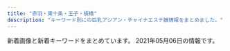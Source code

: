 ```yaml
---
title: "赤羽・東十条・王子・板橋"
description: "キーワード別にの巨乳アジアン・チャイナエステ嬢情報をまとめました。"
---
```


新着画像と新着キーワードをまとめています。
2021年05月06日の情報です。

<DmmAffiliateIns />
<KeywordTable
  shops={
    [
    {
        "keywords": {},
        "url": "http://flower.este88.com/",
        "img_links": [
            "http://flower.este88.com/images/m02.jpg",
            "http://flower.este88.com/images/kp01.jpg",
            "http://flower.este88.com/i/images/access1.jpg",
            "http://flower.este88.com/images/dot.png",
            "http://flower.este88.com/i/images/access2.jpg",
            "http://flower.este88.com/images/m05.jpg",
            "http://flower.este88.com/gals/riri1.jpg",
            "http://flower.este88.com/gals/erika1.jpg",
            "http://flower.este88.com/gals/moe1.jpg",
            "http://flower.este88.com/i/images/access7.jpg",
            "http://flower.este88.com/i/images/access6.jpg",
            "http://flower.este88.com/images/img1.jpg",
            "http://flower.este88.com/images/m04.jpg",
            "http://flower.este88.com/i/images/access4.jpg",
            "http://flower.este88.com/i/images/access3.jpg",
            "http://flower.este88.com/images/m03.jpg",
            "http://flower.este88.com/gals/haruka1.jpg",
            "http://flower.este88.com/gals/emi1.jpg",
            "http://flower.este88.com/gals/yuuna1.jpg",
            "http://flower.este88.com/i/images/access5.jpg",
            "http://flower.este88.com/images/m01.jpg"
        ],
        "name": "Flower",
        "station": "JR\u8d64\u7fbd\u99c5\u5357\u53e3"
    },
    {
        "url": "https://higashijujo-mensesthe.com/",
        "keywords": {},
        "name": "Love Sea",
        "station": "JR\u6771\u5341\u6761\u99c5\u5317\u53e3",
        "img_links": [
            "https://higashijujo-mensesthe.com/images/header3.png",
            "https://higashijujo-mensesthe.com/staff/satomi-s1.jpg",
            "https://higashijujo-mensesthe.com/images/footer-r.png",
            "https://higashijujo-mensesthe.com/staff/runa-s1.jpg",
            "https://higashijujo-mensesthe.com/images/footer-l.png",
            "https://higashijujo-mensesthe.com/images/main-sp.jpg",
            "https://higashijujo-mensesthe.com/staff/kimi-l1.jpg",
            "https://higashijujo-mensesthe.com/staff/kimi-l2.jpg",
            "https://higashijujo-mensesthe.com/images/flower.png",
            "https://higashijujo-mensesthe.com/button/home.png",
            "https://higashijujo-mensesthe.com/staff/rika-s1.jpg",
            "https://higashijujo-mensesthe.com/menu/home.png",
            "https://higashijujo-mensesthe.com/staff/kimi-s1.jpg",
            "https://higashijujo-mensesthe.com/staff/kimi-s2.jpg",
            "https://higashijujo-mensesthe.com/icon/line.png",
            "https://higashijujo-mensesthe.com/2019/08/10/kimi-s1.jpg",
            "https://higashijujo-mensesthe.com/images/camp.jpg",
            "https://higashijujo-mensesthe.com/room/esthe1.jpg",
            "https://higashijujo-mensesthe.com/room/esthe3.jpg",
            "https://higashijujo-mensesthe.com/images/qrcode.png",
            "https://higashijujo-mensesthe.com/staff/lime-s1.jpg",
            "https://higashijujo-mensesthe.com/button/blog.png",
            "https://higashijujo-mensesthe.com/button/staff.png",
            "https://higashijujo-mensesthe.com/staff/rika-l1.jpg",
            "https://higashijujo-mensesthe.com/menu/blog.png",
            "https://higashijujo-mensesthe.com/staff/lime-l1.jpg",
            "https://higashijujo-mensesthe.com/room/room-l3.jpg",
            "https://higashijujo-mensesthe.com/room/room-l2.jpg",
            "https://higashijujo-mensesthe.com/icon/facebook.png",
            "https://higashijujo-mensesthe.com/icon/yelp.png",
            "https://higashijujo-mensesthe.com/2019/10/21/rika-s1.jpg",
            "https://higashijujo-mensesthe.com/2020/02/29/lime-s1.jpg",
            "https://higashijujo-mensesthe.com/images/clear.png",
            "https://higashijujo-mensesthe.com/menu/info.png",
            "https://higashijujo-mensesthe.com/staff/satomi-l1.jpg",
            "https://higashijujo-mensesthe.com/icon/twitter.png",
            "https://higashijujo-mensesthe.com/2019/08/23/satomi-s1.jpg",
            "https://higashijujo-mensesthe.com/room/esthe2.jpg",
            "https://higashijujo-mensesthe.com/staff/runa-l1.jpg",
            "https://higashijujo-mensesthe.com/menu/friend.png",
            "https://higashijujo-mensesthe.com/2019/08/22/runa-s1.jpg",
            "https://higashijujo-mensesthe.com/room/room-l4.jpg",
            "https://higashijujo-mensesthe.com/menu/gallery.png",
            "https://higashijujo-mensesthe.com/images/main1.jpg",
            "https://higashijujo-mensesthe.com/room/room-l1.jpg"
        ]
    },
    {
        "name": "\u5fc3\u697d",
        "url": "https://www.sinraku.work/",
        "station": "JR\u8d64\u7fbd\u99c5\u6771\u53e3",
        "img_links": [
            "https://www.sinraku.work/images/menu/interior.png",
            "https://www.sinraku.work/images/interior_t.jpg",
            "https://www.sinraku.work/images/tel.png",
            "https://www.sinraku.work/images/int2.png",
            "https://www.sinraku.work/images/int1.jpg",
            "https://www.sinraku.work/images/rec.jpg",
            "https://www.sinraku.work/img/kai1.jpg",
            "https://www.sinraku.work/img/rina1.jpg",
            "https://www.sinraku.work/images/tg.png",
            "https://www.sinraku.work/images/staff_t.jpg",
            "https://www.sinraku.work/images/sys.png",
            "https://www.sinraku.work/images/menu/top.png",
            "https://www.sinraku.work/images/menu/staff.png",
            "https://www.sinraku.work/staff/miho.jpg",
            "https://www.sinraku.work/staff/rina.jpg",
            "https://www.sinraku.work/images/time.jpg",
            "https://www.sinraku.work/staff/koko.jpg",
            "https://www.sinraku.work/staff/kai.jpg",
            "https://www.sinraku.work/img/miho1.jpg",
            "https://www.sinraku.work/img/koko1.jpg",
            "https://www.sinraku.work/images/news.jpg"
        ],
        "keywords": {}
    },
    {
        "url": "http://angel-aroma.net/",
        "name": "\u30c0\u30fc\u30ea\u30f3",
        "img_links": [
            "http://angel-aroma.net/img/m3.jpg",
            "http://angel-aroma.net/img/top.jpg",
            "http://angel-aroma.net/img/m2.jpg",
            "http://angel-aroma.net/img/m4.jpg",
            "http://angel-aroma.net/img/m6.jpg",
            "http://angel-aroma.net/img/m5.jpg",
            "http://angel-aroma.net/img/sta1.jpg",
            "http://angel-aroma.net/img/sta3.jpg",
            "http://angel-aroma.net/img/sta6.jpg",
            "http://angel-aroma.net/img/m20.jpg",
            "http://angel-aroma.net/img/sta5.jpg",
            "http://angel-aroma.net/img/qr.jpg",
            "http://angel-aroma.net/img/sta2.jpg",
            "http://angel-aroma.net/img/m1.jpg",
            "http://angel-aroma.net/img/m10.jpg",
            "http://angel-aroma.net/img/m30.jpg",
            "http://angel-aroma.net/img/stafft.jpg",
            "http://angel-aroma.net/img/no.png"
        ],
        "station": "JR\u8d64\u7fbd\u99c5\u6771\u53e3",
        "keywords": {
            "87": 2,
            "82": 2,
            "84": 2,
            "86": 4
        }
    },
    {
        "img_links": [
            "http://oji.pink/images/aki.jpg",
            "http://oji.pink/images/zi_staff.png",
            "http://oji.pink/images/1.png",
            "http://oji.pink/images/3.png",
            "http://oji.pink/images/g5.jpg",
            "http://oji.pink/images/g2.jpg",
            "http://oji.pink/images/r3.jpg",
            "http://oji.pink/images/mobile.jpg",
            "http://oji.pink/images/r4.jpg",
            "http://oji.pink/images/r2.jpg",
            "http://oji.pink/images/g0.jpg",
            "http://oji.pink/images/g7.jpg",
            "http://oji.pink/images/zi_link.png",
            "http://oji.pink/images/g1.jpg",
            "http://oji.pink/images/new1.jpg",
            "http://oji.pink/images/yuki.jpg",
            "http://oji.pink/images/top.jpg",
            "http://oji.pink/images/r1.jpg"
        ],
        "station": "JR\u738b\u5b50\u99c5\u5317\u53e3",
        "name": "\u7f8e\u5065",
        "url": "http://oji.pink/",
        "keywords": {
            "C": 15
        }
    },
    {
        "url": "http://www.cocosia.work/",
        "keywords": {
            "E": 6,
            "86": 8,
            "C": 15,
            "D": 10,
            "87": 6,
            "85": 2
        },
        "station": "JR\u8d64\u7fbd\u99c5\u897f\u53e3",
        "img_links": [
            "http://www.cocosia.work/img/header_info.png",
            "http://www.cocosia.work/staff/mao1.jpg",
            "http://www.cocosia.work/img/concept.jpg",
            "http://www.cocosia.work/img/int3_sp.jpg",
            "http://www.cocosia.work/img/int2_sp.jpg",
            "http://www.cocosia.work/staff/mika1.jpg",
            "http://www.cocosia.work/staff/mika.jpg",
            "http://www.cocosia.work/img/bn_howto.jpg",
            "http://www.cocosia.work/img/int2.jpg",
            "http://www.cocosia.work/staff/rea.jpg",
            "http://www.cocosia.work/staff/rea1.jpg",
            "http://www.cocosia.work/staff/riya1.jpg",
            "http://www.cocosia.work/img/i_tel.png",
            "http://www.cocosia.work/staff/yuyu.jpg",
            "http://www.cocosia.work/img/bn_contact.jpg",
            "http://www.cocosia.work/staff/hina1.jpg",
            "http://www.cocosia.work/img/int1.jpg",
            "http://www.cocosia.work/img/int3.jpg",
            "http://www.cocosia.work/img/bn_contact_sp.jpg",
            "http://www.cocosia.work/img/concept_sp.jpg",
            "http://www.cocosia.work/staff/hina.jpg",
            "http://www.cocosia.work/img/bn_howto_sp.jpg",
            "http://www.cocosia.work/staff/yuyu1.jpg",
            "http://www.cocosia.work/staff/mao.jpg",
            "http://www.cocosia.work/img/int1_sp.jpg",
            "http://www.cocosia.work/staff/riya.jpg"
        ],
        "name": "Cocosia \uff5e\u30b3\u30b3\u30b7\u30a2\uff5e"
    },
    {
        "station": "JR\u6771\u5341\u6761\u99c5\u5317\u53e3",
        "name": "\u767e\u5408",
        "img_links": [
            "http://yuri.msa.jp/layer/images/top/top_03.jpg",
            "http://yuri.msa.jp/images/s_info.png",
            "http://yuri.msa.jp/images/staff_04.jpg",
            "http://yuri.msa.jp/layer/images/top/top_05.jpg",
            "http://yuri.msa.jp/images/ser2.jpg",
            "http://yuri.msa.jp/images/staff_03.jpg",
            "http://yuri.msa.jp/images/wenzi-staff.png",
            "http://yuri.msa.jp/images/staff_bj1.png",
            "http://yuri.msa.jp/images/ser4.jpg",
            "http://yuri.msa.jp/layer/images/top/top_02.jpg",
            "http://yuri.msa.jp/images/top1.jpg",
            "http://yuri.msa.jp/images/info.png",
            "http://yuri.msa.jp/layer/images/top.jpg",
            "http://yuri.msa.jp/images/staff_bj4.png",
            "http://yuri.msa.jp/images/ser3.jpg",
            "http://yuri.msa.jp/images/staff_02.jpg",
            "http://yuri.msa.jp/layer/images/top/top_06.jpg",
            "http://yuri.msa.jp/images/staff_01.jpg",
            "http://yuri.msa.jp/layer/images/top/top_08.png",
            "http://yuri.msa.jp/images/top2.jpg",
            "http://yuri.msa.jp/images/staff_06.jpg",
            "http://yuri.msa.jp/layer/images/top/top_01.jpg",
            "http://yuri.msa.jp/layer/images/top/top_04.jpg",
            "http://yuri.msa.jp/images/s_service.png",
            "http://yuri.msa.jp/images/ser1.jpg",
            "http://yuri.msa.jp/images/1.jpg"
        ],
        "keywords": {
            "86": 3,
            "83": 3,
            "84": 3,
            "85": 3
        },
        "url": "http://yuri.msa.jp/"
    },
    {
        "url": "http://www.e-baby.work/",
        "station": "JR\u8d64\u7fbd\u99c5\u6771\u53e3",
        "keywords": {
            "87": 1,
            "C": 1,
            "D": 3,
            "85": 1,
            "89": 1,
            "86": 2,
            "84": 1,
            "E": 2
        },
        "name": "\u30a2\u30a4\u30ea\u30b9",
        "img_links": [
            "http://www.e-baby.work/staff/kumi1.jpg",
            "http://www.e-baby.work/staff/rina1.jpg",
            "http://www.e-baby.work/staff/yuka1.jpg",
            "http://www.e-baby.work/staff/maya1.jpg",
            "http://www.e-baby.work/img/all/icon2.png",
            "http://www.e-baby.work/staff/karen1.jpg",
            "http://www.e-baby.work/staff/kumic.jpg",
            "http://www.e-baby.work/staff/haru1.jpg",
            "http://www.e-baby.work/img/all/loader.png"
        ]
    },
    {
        "keywords": {
            "90": 2,
            "86": 4,
            "85": 9,
            "84": 4
        },
        "url": "http://lastpara.net/",
        "name": "Last Paradise \uff5e\u30e9\u30b9\u30c8\u30d1\u30e9\u30c0\u30a4\u30b9\uff5e",
        "img_links": [
            "http://lastpara.net/image/cast/cast_261_1_l.jpg",
            "http://lastpara.net/image/cast/cast_286_1_l.jpg",
            "http://lastpara.net/image/cast/cast_286_1_s.jpg",
            "http://lastpara.net/image/cast/cast_263_1_l.jpg",
            "http://lastpara.net/img/recuit.png",
            "http://lastpara.net/image/cast/cast_287_1_s.jpg",
            "http://lastpara.net/image/cast/cast_287_1_l.jpg",
            "http://lastpara.net/image/cast/cast_259_1_l.jpg",
            "http://lastpara.net/image/cast/cast_256_1_l.jpg",
            "http://lastpara.net/image/cast/cast_262_1_l.jpg",
            "http://lastpara.net/img/event/camp_top_02.jpg",
            "http://lastpara.net/image/cast/cast_265_1_s.jpg",
            "http://lastpara.net/image/cast/cast_265_1_l.jpg",
            "http://lastpara.net/image/cast/cast_255_1_l.jpg",
            "http://lastpara.net/image/cast/cast_263_1_s.jpg",
            "http://lastpara.net/image/cast/cast_259_1_s.jpg",
            "http://lastpara.net/image/cast/cast_256_1_s.jpg",
            "http://lastpara.net/img/news-ttl.jpg"
        ],
        "station": "JR\u8d64\u7fbd\u99c5\u5357\u53e3"
    },
    {
        "url": "http://shanshan-esthe.com/",
        "name": "\u9999\u9999",
        "img_links": [
            "http://shanshan-esthe.com/img/sta14.jpg",
            "http://shanshan-esthe.com/img/st16.jpg",
            "http://shanshan-esthe.com/img/no.png",
            "http://shanshan-esthe.com/img/sta0.jpg",
            "http://shanshan-esthe.com/img/st14.jpg"
        ],
        "keywords": {
            "86": 2,
            "D": 2
        },
        "station": "JR\u6771\u5341\u6761\u99c5\u5317\u53e3"
    },
    {
        "url": "https://nippori-massage.com/",
        "keywords": {},
        "name": "\u56de\u697d\u82d1",
        "station": "\u5c3e\u4e45\u99c5",
        "img_links": [
            "https://nippori-massage.com/images/esthe4.jpg",
            "https://nippori-massage.com/room/room-l3.jpg",
            "https://nippori-massage.com/staff/sakura-s1.jpg",
            "https://nippori-massage.com/room/room-l2.jpg",
            "https://nippori-massage.com/icon/facebook.png",
            "https://nippori-massage.com/images/esthe1.jpg",
            "https://nippori-massage.com/footer/footer-line.png",
            "https://nippori-massage.com/icon/line.png",
            "https://scdn.line-apps.com/n/line_add_friends/btn/ja.png",
            "https://nippori-massage.com/line/10min-coupon.png",
            "https://nippori-massage.com/staff/yui-s1.jpg",
            "https://nippori-massage.com/images/line_friend.png",
            "https://nippori-massage.com/footer/footer-tel.png",
            "https://nippori-massage.com/images/main1.jpg",
            "https://nippori-massage.com/line/line-qr.png",
            "https://nippori-massage.com/staff/yui-l1.jpg",
            "https://nippori-massage.com/images/main-sp.jpg",
            "https://nippori-massage.com/staff/sakura-l1.jpg",
            "https://nippori-massage.com/room/room-l1.jpg",
            "https://nippori-massage.com/room/room-l4.jpg",
            "https://nippori-massage.com/images/esthe2.jpg",
            "https://nippori-massage.com/images/qrcode.png",
            "https://nippori-massage.com/images/esthe3.jpg",
            "https://nippori-massage.com/images/header3.png",
            "https://nippori-massage.com/images/obi.jpg",
            "https://nippori-massage.com/mens-esthe/2021/04/27/yui-s1.jpg",
            "https://nippori-massage.com/icon/yelp.png",
            "https://nippori-massage.com/images/clear.png",
            "https://nippori-massage.com//icon/facebook.png",
            "https://nippori-massage.com/mens-esthe/2021/04/15/sakura-s1.jpg",
            "https://nippori-massage.com/icon/twitter.png",
            "https://nippori-massage.com/footer/footer-staff.png"
        ]
    },
    {
        "station": "JR\u738b\u5b50\u99c5\u4e2d\u592e\u53e3",
        "url": "https://wagaya.xyz.mn/",
        "keywords": {
            "D": 20,
            "85": 10,
            "C": 11,
            "83": 5,
            "86": 5
        },
        "img_links": [
            "https://wagaya.xyz.mn/photos/sites/56/2021/04/2021040506054956.jpg",
            "https://wagaya.xyz.mn/images/mobile.jpg",
            "https://wagaya.xyz.mn/photos/sites/56/2021/04/2021041205512961.jpg",
            "https://wagaya.xyz.mn/images/s_staff.png",
            "https://wagaya.xyz.mn/images/top.jpg",
            "https://wagaya.xyz.mn/images/s_news.png",
            "https://wagaya.xyz.mn/images/nbj1.png",
            "https://wagaya.xyz.mn/photos/sites/56/2021/04/202104050602539.jpg",
            "https://wagaya.xyz.mn/photos/sites/56/2021/04/2021041205512892.jpg"
        ],
        "name": "\u6211\u304c\u5bb6"
    },
    {
        "keywords": {
            "87": 8,
            "85": 2,
            "\u30bb\u30af\u30b7\u30fc": 3,
            "D": 8
        },
        "url": "http://www.goodtime.iesjp.com/",
        "name": "GOOD TIME",
        "station": "\u8d64\u7fbd\u5ca9\u6df5\u99c52\u756a\u51fa\u53e3",
        "img_links": [
            "http://www.goodtime.iesjp.com/images/m-top-right03.jpg",
            "http://www.goodtime.iesjp.com/photo_news/upimg/20911603de0e3ad912_0.jpg",
            "http://www.goodtime.iesjp.com/files/004.jpg",
            "http://www.goodtime.iesjp.com/images/m-head.jpg",
            "http://www.goodtime.iesjp.com/images/m-right.jpg",
            "http://www.goodtime.iesjp.com/photo_news/upimg/2288060497ed9031e6_0.jpg",
            "http://www.goodtime.iesjp.com/images/m-top-right01.jpg",
            "http://www.goodtime.iesjp.com/images/m-top02.jpg",
            "http://www.goodtime.iesjp.com/files/003.jpg",
            "http://www.goodtime.iesjp.com/images/top-left01.jpg",
            "http://www.goodtime.iesjp.com/images/m-yejiao.jpg",
            "http://www.goodtime.iesjp.com/photo_news/upimg/22286608910ac9b0db_0.jpg",
            "http://www.goodtime.iesjp.com/files/006.jpg",
            "http://www.goodtime.iesjp.com/photo_news/upimg/6226360739cbd5fa6e_0.jpg",
            "http://www.goodtime.iesjp.com/images/m-top-right04.jpg",
            "http://www.goodtime.iesjp.com/images/m-top03.jpg",
            "http://www.goodtime.iesjp.com/files/001.jpg",
            "http://www.goodtime.iesjp.com/photo_news/upimg/1591860540114b630a_0.jpg",
            "http://www.goodtime.iesjp.com/images/m-left.jpg",
            "http://www.goodtime.iesjp.com/files/007.jpg",
            "http://www.goodtime.iesjp.com/photo_news/upimg/43415603819cc9fd0d_1.jpg",
            "http://www.goodtime.iesjp.com/images/m-top-right02.jpg",
            "http://www.goodtime.iesjp.com/photo_news/upimg/529386029caabbb08f_0.jpg",
            "http://www.goodtime.iesjp.com/images/call.png"
        ]
    },
    {
        "station": "JR\u5341\u6761\u99c5\u5357\u53e3",
        "url": "http://figret.xyz/",
        "img_links": [
            "http://figret.xyz/static/picture/info2.jpg",
            "http://figret.xyz/static/picture/info1.jpg",
            "http://figret.xyz/uploads/200520/1-200520100430557.jpg",
            "http://figret.xyz/uploads/200520/1-200520100455411.jpg",
            "http://figret.xyz/static/picture/bar-infomation.png",
            "http://figret.xyz/static/picture/bar-girls.png",
            "http://figret.xyz/static/picture/info_text.jpg",
            "http://figret.xyz/static/picture/bar-inte.png",
            "http://figret.xyz/uploads/210501/1-2105011FK05b.jpg",
            "http://figret.xyz/uploads/200520/1-200520094144146.jpg",
            "http://figret.xyz/static/picture/girls-bar.png",
            "http://figret.xyz/static/picture/bar-news.png"
        ],
        "keywords": {
            "87": 1,
            "C": 1,
            "85": 2,
            "D": 3
        },
        "name": "\u7e01\u697d"
    },
    {
        "keywords": {},
        "url": "http://www.roserelaxation.info/",
        "station": "JR\u8d64\u7fbd\u99c5\u5357\u53e3",
        "name": "Only one \uff5e\u30aa\u30f3\u30ea\u30fc\u30ef\u30f3\uff5e",
        "img_links": [
            "http://www.roserelaxation.info/upload/202007/1594636246.jpg",
            "http://www.roserelaxation.info/upload/201807/1531195547.jpg",
            "http://www.roserelaxation.info/upload/images/20171214_032900.jpg",
            "http://www.roserelaxation.info/upload/images/20171206_133002.jpg",
            "http://www.roserelaxation.info/upload/images/20171206_132823.jpg",
            "http://www.roserelaxation.info/upload/201807/thumb/1531195952.jpg",
            "http://www.roserelaxation.info/upload/201807/1531195952.jpg",
            "http://www.roserelaxation.info/upload/201807/thumb_dis/1531195547.jpg",
            "http://www.roserelaxation.info/upload/images/20171206_132851.jpg",
            "http://www.roserelaxation.info/upload/201712/thumb/1512155748.jpg",
            "http://www.roserelaxation.info/upload/images/20170525_102731.jpg",
            "http://www.roserelaxation.info/upload/images/20171206_132919.jpg",
            "http://www.roserelaxation.info/upload/202007/thumb/1594636684.jpg",
            "http://www.roserelaxation.info/upload/201807/thumb_dis/1531195952.jpg",
            "http://www.roserelaxation.info/upload/201807/thumb/1531195547.jpg",
            "http://www.roserelaxation.info/upload/images/20170706_091357.jpg",
            "http://www.roserelaxation.info/upload/201712/thumb_dis/1512155748.jpg",
            "http://www.roserelaxation.info/upload/201801/thumb/1517150493.jpg",
            "http://www.roserelaxation.info/upload/201708/1502280972.jpg",
            "http://www.roserelaxation.info/upload/202007/1594636684.jpg",
            "http://www.roserelaxation.info/upload/201801/thumb_dis/1517150493.jpg",
            "http://www.roserelaxation.info/upload/202008/1598846272.jpg",
            "http://www.roserelaxation.info/upload/201707/1499300573.jpg",
            "http://www.roserelaxation.info/upload/images/20170613_104732.jpg",
            "http://www.roserelaxation.info/upload/201708/thumb_dis/1502280972.jpg",
            "http://www.roserelaxation.info/upload/202007/thumb_dis/1594636684.jpg",
            "http://www.roserelaxation.info/upload/201807/1531197286.jpg",
            "http://www.roserelaxation.info/upload/201712/1512155748.jpg",
            "http://www.roserelaxation.info/upload/202007/thumb_dis/1594636355.jpg",
            "http://www.roserelaxation.info/upload/201801/1517150493.jpg",
            "http://www.roserelaxation.info/upload/201808/thumb_dis/1535596152.jpg",
            "http://www.roserelaxation.info/upload/202007/thumb/1594636246.jpg",
            "http://www.roserelaxation.info/upload/202007/thumb_dis/1594636246.jpg",
            "http://www.roserelaxation.info/upload/202007/thumb_dis/1594636322.jpg",
            "http://www.roserelaxation.info/upload/202007/1594636355.jpg",
            "http://www.roserelaxation.info/upload/202007/thumb/1594636355.jpg",
            "http://www.roserelaxation.info/upload/201807/thumb_dis/1531197286.jpg"
        ]
    },
    {
        "img_links": [
            "http://minming.work/uploads/210405/1-2104051H30X20.jpg",
            "http://minming.work/uploads/210405/1-2104051H21N45.jpg",
            "http://minming.work/uploads/210405/1-2104051H4034V.jpg",
            "http://minming.work/uploads/allimg/210222/1-2102221K144L3.png"
        ],
        "keywords": {
            "D": 3,
            "88": 1,
            "86": 2
        },
        "station": "\u9ad8\u5cf6\u5e73\u99c5",
        "url": "http://minming.work/",
        "name": "Jessica"
    },
    {
        "name": "FLOWER",
        "url": "http://esthe-japan.work/flower/",
        "keywords": {
            "\u30bb\u30af\u30b7\u30fc": 6,
            "87": 3,
            "98": 1,
            "89": 3,
            "88": 3
        },
        "img_links": [
            "http://esthe-japan.work/flower/upload/202004/1588153474.png"
        ],
        "station": "JR\u8d64\u7fbd\u99c5\u5357\u6539\u672d\u53e3(\u6771)"
    },
    {
        "station": "\u84ee\u6839\u99c5\u6771\u53e3",
        "keywords": {},
        "name": "\u767e\u5408",
        "url": "http://www.l-yuri.work/",
        "img_links": [
            "http://www.l-yuri.work/img/aki1.jpg",
            "http://www.l-yuri.work/img/miki1.jpg",
            "http://www.l-yuri.work/images/h_line.jpg",
            "http://www.l-yuri.work/images/staff_t.jpg",
            "http://www.l-yuri.work/images/3.png",
            "http://www.l-yuri.work/images/mobile.jpg",
            "http://www.l-yuri.work/staff/kaori.jpg",
            "http://www.l-yuri.work/images/head.jpg",
            "http://www.l-yuri.work/images/tel.jpg",
            "http://www.l-yuri.work/images/news.png",
            "http://www.l-yuri.work/images/4.png",
            "http://www.l-yuri.work/images/interior_t.jpg",
            "http://www.l-yuri.work/img/rina1.jpg",
            "http://www.l-yuri.work/staff/aki.jpg",
            "http://www.l-yuri.work/images/2.png",
            "http://www.l-yuri.work/staff/rina.jpg",
            "http://www.l-yuri.work/images/tg.jpg",
            "http://www.l-yuri.work/images/1.png",
            "http://www.l-yuri.work/images/sys.png",
            "http://www.l-yuri.work/images/s1.png",
            "http://www.l-yuri.work/images/int2.png",
            "http://www.l-yuri.work/img/emi1.jpg",
            "http://www.l-yuri.work/images/5.png",
            "http://www.l-yuri.work/staff/miki.jpg",
            "http://www.l-yuri.work/images/int1.png",
            "http://www.l-yuri.work/img/kaori1.jpg",
            "http://www.l-yuri.work/staff/emi.jpg"
        ]
    },
    {
        "name": "\u53f0\u6e7e\u30a2\u30ed\u30de",
        "station": "JR\u8d64\u7fbd\u99c5\u5357\u53e3",
        "img_links": [
            "http://esthe-taiwanaroma.com/img/sara002.jpg",
            "http://esthe-taiwanaroma.com/img/mizuho03.jpg",
            "http://esthe-taiwanaroma.com/img/mami.jpg",
            "http://esthe-taiwanaroma.com/img/corona-2.jpg",
            "http://esthe-taiwanaroma.com/img/reina3.jpg",
            "http://esthe-taiwanaroma.com/img/kasumi.jpg",
            "http://esthe-taiwanaroma.com/img/mask02.jpg",
            "http://esthe-taiwanaroma.com/img/4ugai.png",
            "http://esthe-taiwanaroma.com/img/erika01.jpg",
            "http://esthe-taiwanaroma.com/img/sara2.jpg",
            "http://esthe-taiwanaroma.com/img/mask03.jpg",
            "http://esthe-taiwanaroma.com/img/1purazuma.png",
            "http://esthe-taiwanaroma.com/img/emi001.jpg",
            "http://esthe-taiwanaroma.com/img/photo_01.jpg",
            "http://esthe-taiwanaroma.com/img/anna.png",
            "http://esthe-taiwanaroma.com/img/head_img.png",
            "http://esthe-taiwanaroma.com/img/ami.jpg",
            "http://esthe-taiwanaroma.com/img/sayaka.jpg",
            "http://esthe-taiwanaroma.com/img/3kenon.png",
            "http://esthe-taiwanaroma.com/img/mami03.png",
            "http://esthe-taiwanaroma.com/img/pagetop.png",
            "http://esthe-taiwanaroma.com/img/mask04.jpg",
            "http://esthe-taiwanaroma.com/img/2biore.png",
            "http://esthe-taiwanaroma.com/img/corona-4.jpg",
            "http://esthe-taiwanaroma.com/img/corona-3.jpg",
            "http://esthe-taiwanaroma.com/img/topbg02.jpg",
            "http://esthe-taiwanaroma.com/img/corona-5.jpg",
            "http://esthe-taiwanaroma.com/img/tel_img.png",
            "http://esthe-taiwanaroma.com/img/mask01.jpg",
            "http://esthe-taiwanaroma.com/img/mask05.jpg",
            "http://esthe-taiwanaroma.com/img/hina.jpg",
            "http://esthe-taiwanaroma.com/img/yuki.jpg"
        ],
        "url": "http://esthe-taiwanaroma.com/",
        "keywords": {}
    },
    {
        "station": "JR\u8d64\u7fbd\u99c5\u6771\u53e3",
        "url": "http://www.kaen.relaxmens.com/",
        "name": "\u83ef\u8276",
        "keywords": {
            "87": 6,
            "86": 6,
            "C": 30,
            "85": 30,
            "D": 6,
            "E": 6
        },
        "img_links": [
            "http://www.kaen.relaxmens.com/images/sp_tit_new.png",
            "http://www.kaen.relaxmens.com/files/007.jpg",
            "http://www.kaen.relaxmens.com/files/005.jpg",
            "http://www.kaen.relaxmens.com/images/maining.jpg",
            "http://www.kaen.relaxmens.com/images/tit_therapist.png",
            "http://www.kaen.relaxmens.com/images/top.jpg",
            "http://www.kaen.relaxmens.com/images/sp_top.jpg",
            "http://www.kaen.relaxmens.com/files/001.jpg",
            "http://www.kaen.relaxmens.com/images/kanban.jpg",
            "http://www.kaen.relaxmens.com/files/002.jpg",
            "http://www.kaen.relaxmens.com/images/acc4.jpg",
            "http://www.kaen.relaxmens.com/images/img_tel.png",
            "http://www.kaen.relaxmens.com/images/tit_new.png",
            "http://www.kaen.relaxmens.com/images/acc2.jpg",
            "http://www.kaen.relaxmens.com/images/acc5.jpg",
            "http://www.kaen.relaxmens.com/files/008.jpg",
            "http://www.kaen.relaxmens.com/images/acc3.jpg",
            "http://www.kaen.relaxmens.com/images/acc1.jpg",
            "http://www.kaen.relaxmens.com/files/006.jpg",
            "http://www.kaen.relaxmens.com/files/009.jpg",
            "http://www.kaen.relaxmens.com/images/sp_tit_therapist.png"
        ]
    },
    {
        "name": "Darling \uff5e\u30c0\u30fc\u30ea\u30f3\uff5e",
        "img_links": [
            "http://www.darling.esjp.info/img/stt.jpg",
            "http://www.darling.esjp.info/files/008.jpg",
            "http://www.darling.esjp.info/files/007.jpg",
            "http://www.darling.esjp.info/img/nav-003.png",
            "http://www.darling.esjp.info/img/nav-001.png",
            "http://www.darling.esjp.info/files/003.jpg",
            "http://www.darling.esjp.info/files/001.jpg",
            "http://www.darling.esjp.info/files/002.jpg",
            "http://www.darling.esjp.info/img/nav-006.png",
            "http://www.darling.esjp.info/img/nav-002.png",
            "http://www.darling.esjp.info/img/stb.jpg",
            "http://www.darling.esjp.info/img/tel.png",
            "http://www.darling.esjp.info/img/nav-004.png",
            "http://www.darling.esjp.info/img/top01.png",
            "http://www.darling.esjp.info/img/nav-005.png"
        ],
        "station": "JR\u8d64\u7fbd\u99c5\u5357\u53e3",
        "keywords": {
            "D": 5,
            "86": 1,
            "87": 4
        },
        "url": "http://www.darling.esjp.info/"
    },
    {
        "keywords": {},
        "img_links": [
            "http://kissyourelax.xyz/uploads/190422/1-1Z422144244F3.jpg",
            "http://kissyourelax.xyz/uploads/190514/1-1Z5140R02A31.jpg",
            "http://kissyourelax.xyz/uploads/191213/1-19121315493M58.jpg",
            "http://kissyourelax.xyz/uploads/190422/1-1Z42214343N22.jpg",
            "http://kissyourelax.xyz/uploads/191129/1-191129154603T5.jpg",
            "http://kissyourelax.xyz/uploads/190712/1-1ZG2111A3147.jpg",
            "http://kissyourelax.xyz/uploads/190426/1-1Z4261G229208.jpg",
            "http://kissyourelax.xyz/img/s0.png",
            "http://kissyourelax.xyz/uploads/190625/1-1Z625203Q3N2.jpg",
            "http://kissyourelax.xyz/uploads/200812/1-200Q212540D24.jpg",
            "http://kissyourelax.xyz/uploads/200929/1-200929125H1111.jpg",
            "http://kissyourelax.xyz/uploads/200812/1-200Q2125423452.jpg",
            "http://kissyourelax.xyz/uploads/190712/1-1ZG2111F3448.jpg",
            "http://kissyourelax.xyz/uploads/190514/1-1Z5140R044351.jpg",
            "http://kissyourelax.xyz/uploads/190426/1-1Z4261G221600.jpg",
            "http://kissyourelax.xyz/uploads/190625/1-1Z625204313L6.jpg",
            "http://kissyourelax.xyz/uploads/190422/1-1Z422143352a6.jpg",
            "http://kissyourelax.xyz/uploads/190802/1-1ZP20P91YN.jpg",
            "http://kissyourelax.xyz/uploads/190426/1-1Z4261G1591I.jpg",
            "http://kissyourelax.xyz/uploads/190802/1-1ZP20P930U4.jpg",
            "http://kissyourelax.xyz/img/botton.jpg",
            "http://kissyourelax.xyz/uploads/200929/1-200929125F62K.jpg",
            "http://kissyourelax.xyz/uploads/190920/1-1Z9200Z645220.jpg",
            "http://kissyourelax.xyz/uploads/191213/1-1912131550052E.jpg"
        ],
        "url": "http://kissyourelax.xyz/",
        "station": "JR\u8d64\u7fbd\u99c5",
        "name": "Kiss you"
    }
]
}
/>
<DmmAffiliateScript />
